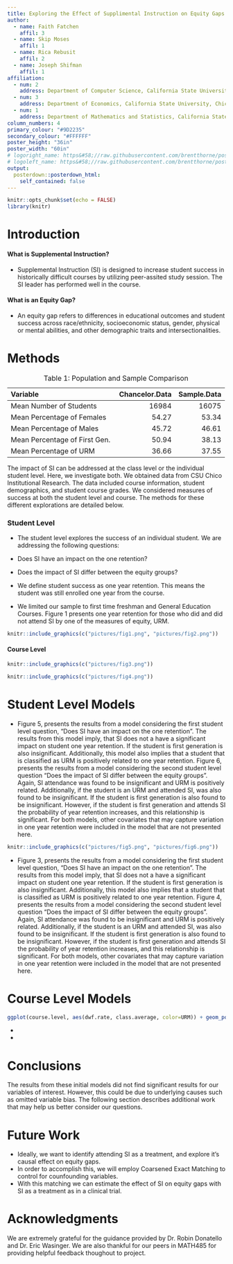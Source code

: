 ```yaml
---
title: Exploring the Effect of Supplimental Instruction on Equity Gaps 
author:
  - name: Faith Fatchen
    affil: 3
  - name: Skip Moses
    affil: 1
  - name: Rica Rebusit
    affil: 2
  - name: Joseph Shifman
    affil: 1
affiliation:
  - num: 2
    address: Department of Computer Science, California State University, Chico
  - num: 3
    address: Department of Economics, California State University, Chico
  - num: 1
    address: Department of Mathematics and Statistics, California State University, Chico
column_numbers: 4
primary_colour: "#9D2235"
secondary_colour: "#FFFFFF"
poster_height: "36in"
poster_width: "60in"
# logoright_name: https&#58;//raw.githubusercontent.com/brentthorne/posterdown/master/images/betterhexlogo.png
# logoleft_name: https&#58;//raw.githubusercontent.com/brentthorne/posterdown/master/images/betterhexlogo.png
output: 
  posterdown::posterdown_html:
    self_contained: false
---
```


```r
knitr::opts_chunk$set(echo = FALSE)
library(knitr)
```
# Introduction

#### What is Supplemental Instruction? 

* Supplemental Instruction (SI) is designed to increase student success in historically difficult courses by utilizing peer-assited study session. The SI leader has performed well in the course.  


#### What is an Equity Gap?
* An equity gap  refers to differences in educational outcomes and student success across race/ethnicity, socioeconomic status, gender, physical or mental abilities, and other demographic traits and intersectionalities.
  
# Methods

  <table>
<caption>Table 1: Population and Sample Comparison</caption>
 <thead>
  <tr>
   <th style="text-align:left;"> Variable </th>
   <th style="text-align:right;"> Chancelor.Data </th>
   <th style="text-align:right;"> Sample.Data </th>
  </tr>
 </thead>
<tbody>
  <tr>
   <td style="text-align:left;"> Mean Number of Students </td>
   <td style="text-align:right;"> 16984 </td>
   <td style="text-align:right;"> 16075 </td>
  </tr>
  <tr>
   <td style="text-align:left;"> Mean Percentage of Females </td>
   <td style="text-align:right;"> 54.27 </td>
   <td style="text-align:right;"> 53.34 </td>
  </tr>
  <tr>
   <td style="text-align:left;"> Mean Percentage of Males </td>
   <td style="text-align:right;"> 45.72 </td>
   <td style="text-align:right;"> 46.61 </td>
  </tr>
  <tr>
   <td style="text-align:left;"> Mean Percentage of First Gen. </td>
   <td style="text-align:right;"> 50.94 </td>
   <td style="text-align:right;"> 38.13 </td>
  </tr>
  <tr>
   <td style="text-align:left;"> Mean Percentage of URM </td>
   <td style="text-align:right;"> 36.66 </td>
   <td style="text-align:right;"> 37.55 </td>
  </tr>
</tbody>
</table>

The impact of SI can be addressed at the class level or the individual student level. 
Here, we investigate both. We obtained data from CSU Chico Institutional Research. 
The data included course information, student demographics, and student course grades. We considered measures of success at both the student level and course. The methods for these different explorations are detailed below. 

### Student Level
*  The student level explores the success of an individual student. We are addressing the following questions:
  - Does SI have an impact on the one retention? 
  - Does the impact of SI differ between the equity groups? 

* We define student success as one year retention. This means the student was still enrolled one year from the course. 
* We limited our sample to first time freshman and General Education Courses. Figure 1 presents one year retention for those who did and did not attend SI by one of the measures of equity, URM. 

```r
knitr::include_graphics(c("pictures/fig1.png", "pictures/fig2.png"))
```
#### Course Level

```r
knitr::include_graphics(c("pictures/fig3.png"))
```

```r
knitr::include_graphics(c("pictures/fig4.png"))
```

# Student Level Models

* Figure 5, presents the results from a model considering the first student level question, "Does SI have an impact on the one retention". The results from this model imply, that SI does not a have a significant impact on student one year retention. If the student is first generation is also insignificant. Additionally, this model also implies that a student that is classified as URM is positively related to one year retention. Figure 6, presents the results from a model considering the second student level question "Does the impact of SI differ between the equity groups". Again, SI attendance was found to be insignificant and URM is positively related. Additionally, if the student is an URM and attended SI, was also found to be insignificant. If the student is first generation is also found to be insignificant. However, if the student is first generation and attends SI the probability of year retention increases, and this relationship is significant. For both models, other covariates that may capture variation in one year retention were included in the model that are not presented here. 

```r
knitr::include_graphics(c("pictures/fig5.png", "pictures/fig6.png"))
```
  * Figure 3, presents the results from a model considering the first student level question, "Does SI have an impact on the one retention". The results from this model imply, that SI does not a have a significant impact on student one year retention. If the student is first generation is also insignificant. Additionally, this model also implies that a student that is classified as URM is positively related to one year retention. Figure 4, presents the results from a model considering the second student level question "Does the impact of SI differ between the equity groups". Again, SI attendance was found to be insignificant and URM is positively related. Additionally, if the student is an URM and attended SI, was also found to be insignificant. If the student is first generation is also found to be insignificant. However, if the student is first generation and attends SI the probability of year retention increases, and this relationship is significant. For both models, other covariates that may capture variation in one year retention were included in the model that are not presented here. 

# Course Level Models 
  
```r
ggplot(course.level, aes(dwf.rate, class.average, color=URM)) + geom_point(alpha=0.1) + geom_smooth(method=lm)
```
  
  *
  *

# Conclusions
The results from these initial models did not find significant results for our variables of interest. However, this could be due to underlying causes such as omitted variable bias. The following section describes additional work that may help us better consider our questions. 

# Future Work

  * Ideally, we want to identify attending SI as a treatment, and explore it's causal effect on equity gaps.
  * In order to accomplish this, we will employ Coarsened Exact Matching to control for counfounding variables. 
  * With this matching we can estimate the effect of SI on equity gaps with SI as a treatment as in a clinical trial. 
  
# Acknowledgments

We are extremely grateful for the guidance provided by Dr. Robin Donatello and Dr. Eric Wasinger. We are also thankful for our peers in MATH485 for providing helpful feedback thoughout to project. 

